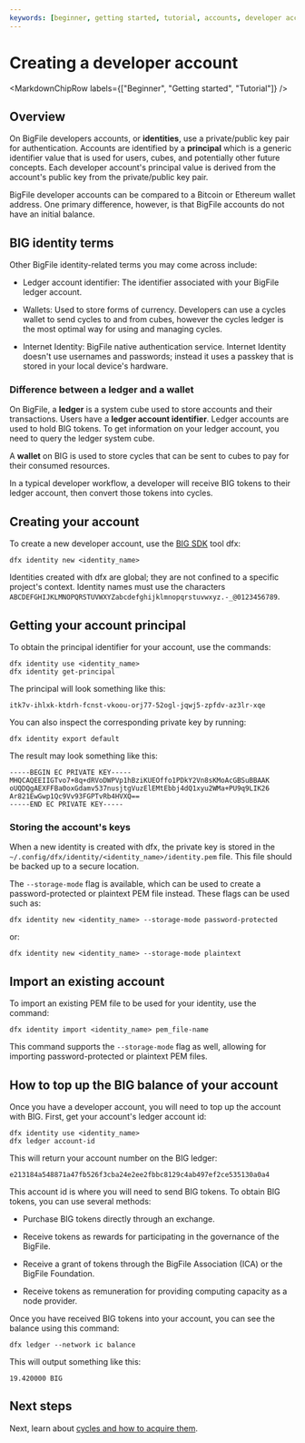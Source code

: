 ```yaml
---
keywords: [beginner, getting started, tutorial, accounts, developer account]
---
```



# Creating a developer account

<MarkdownChipRow labels={["Beginner", "Getting started", "Tutorial"]} />

## Overview

On BigFile developers accounts, or **identities**, use a private/public key pair for authentication. Accounts are identified by a **principal** which is a generic identifier value that is used for users, <GlossaryTooltip>cubes</GlossaryTooltip>, and potentially other future concepts. Each developer account's principal value is derived from the account's public key from the private/public key pair.

BigFile developer accounts can be compared to a Bitcoin or Ethereum wallet address. One primary difference, however, is that BigFile accounts do not have an initial balance.

## BIG identity terms

Other BigFile identity-related terms you may come across include:

- Ledger account identifier: The identifier associated with your BigFile ledger account.

- Wallets: Used to store forms of currency. Developers can use a cycles wallet to send <GlossaryTooltip>cycles</GlossaryTooltip> to and from cubes, however the cycles ledger is the most optimal way for using and managing cycles.

- Internet Identity: BigFile native authentication service. Internet Identity doesn't use usernames and passwords; instead it uses a passkey that is stored in your local device's hardware.

### Difference between a ledger and a wallet

On BigFile, a **ledger** is a system cube used to store accounts and their transactions. Users have a **ledger account identifier**. Ledger accounts are used to hold BIG tokens. To get information on your ledger account, you need to query the ledger system cube.

A **wallet** on BIG is used to store <GlossaryTooltip>cycles</GlossaryTooltip> that can be sent to <GlossaryTooltip>cubes</GlossaryTooltip> to pay for their consumed resources.

In a typical developer workflow, a developer will receive BIG tokens to their ledger account, then convert those tokens into cycles.

## Creating your account

To create a new developer account, use the [BIG SDK](/docs/current/developer-docs/getting-started/install/) tool dfx:

```
dfx identity new <identity_name>
```

Identities created with dfx are global; they are not confined to a specific project's context. Identity names must use the characters `ABCDEFGHIJKLMNOPQRSTUVWXYZabcdefghijklmnopqrstuvwxyz.-_@0123456789`.

## Getting your account principal

To obtain the principal identifier for your account, use the commands:

```
dfx identity use <identity_name>
dfx identity get-principal
```

The principal will look something like this:

```
itk7v-ihlxk-ktdrh-fcnst-vkoou-orj77-52ogl-jqwj5-zpfdv-az3lr-xqe
```

You can also inspect the corresponding private key by running:

```
dfx identity export default
```

The result may look something like this:

```
-----BEGIN EC PRIVATE KEY-----
MHQCAQEEIIGTvo7+8q+dRVoDWPVp1hBziKUEOffo1PDkY2Vn8sKMoAcGBSuBBAAK
oUQDQgAEXFFBa0oxGdamv537nusjtgVuzElEMtEbbj4dQ1xyu2WMa+PU9q9LIK26
Ar821EwGwp1Qc9Vv93FGPTvRb4HVXQ==
-----END EC PRIVATE KEY-----
```


### Storing the account's keys

When a new identity is created with dfx, the private key is stored in the `~/.config/dfx/identity/<identity_name>/identity.pem` file. This file should be backed up to a secure location.

The `--storage-mode` flag is available, which can be used to create a password-protected or plaintext PEM file instead. These flags can be used such as:

```
dfx identity new <identity_name> --storage-mode password-protected
```

or:

```
dfx identity new <identity_name> --storage-mode plaintext
```

## Import an existing account

To import an existing PEM file to be used for your identity, use the command:

```
dfx identity import <identity_name> pem_file-name
```

This command supports the `--storage-mode` flag as well, allowing for importing password-protected or plaintext PEM files.

## How to top up the BIG balance of your account

Once you have a developer account, you will need to top up the account with BIG. First, get your account's ledger account id:

```
dfx identity use <identity_name>
dfx ledger account-id
```

This will return your account number on the BIG ledger:

```
e213184a548871a47fb526f3cba24e2ee2fbbc8129c4ab497ef2ce535130a0a4
```

This account id is where you will need to send BIG tokens. To obtain BIG tokens, you can use several methods:

- Purchase BIG tokens directly through an exchange.

- Receive tokens as rewards for participating in the governance of the BigFile.

- Receive a grant of tokens through the BigFile Association (ICA) or the BigFile Foundation.

- Receive tokens as remuneration for providing computing capacity as a node provider.


Once you have received BIG tokens into your account, you can see the balance using this command:

```
dfx ledger --network ic balance
```

This will output something like this:

```
19.420000 BIG
```

## Next steps

Next, learn about [cycles and how to acquire them](/docs/current/developer-docs/getting-started/cycles/cycles-faucet).